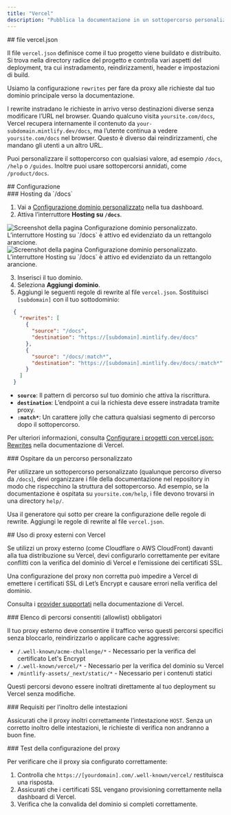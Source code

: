 ```yaml
---
title: "Vercel"
description: "Pubblica la documentazione in un sottopercorso personalizzato con Vercel"
---
```




<div id="verceljson-file">
  ## file vercel.json
</div>

Il file `vercel.json` definisce come il tuo progetto viene buildato e distribuito. Si trova nella directory radice del progetto e controlla vari aspetti del deployment, tra cui instradamento, reindirizzamenti, header e impostazioni di build.

Usiamo la configurazione `rewrites` per fare da proxy alle richieste dal tuo dominio principale verso la documentazione.

I rewrite instradano le richieste in arrivo verso destinazioni diverse senza modificare l’URL nel browser. Quando qualcuno visita `yoursite.com/docs`, Vercel recupera internamente il contenuto da `your-subdomain.mintlify.dev/docs`, ma l’utente continua a vedere `yoursite.com/docs` nel browser. Questo è diverso dai reindirizzamenti, che mandano gli utenti a un altro URL.

Puoi personalizzare il sottopercorso con qualsiasi valore, ad esempio `/docs`, `/help` o `/guides`. Inoltre puoi usare sottopercorsi annidati, come `/product/docs`.

<div id="configuration">
  ## Configurazione
</div>

<div id="host-from-docs">
  ### Hosting da `/docs`
</div>

1. Vai a [Configurazione dominio personalizzato](https://dashboard.mintlify.com/settings/deployment/custom-domain) nella tua dashboard.
2. Attiva l’interruttore **Hosting su `/docs`**.

<Frame>
  <img alt="Screenshot della pagina Configurazione dominio personalizzato. L’interruttore Hosting su `/docs` è attivo ed evidenziato da un rettangolo arancione." src="/images/subpath/toggle-light.png" className="block dark:hidden" />

  <img alt="Screenshot della pagina Configurazione dominio personalizzato. L’interruttore Hosting su `/docs` è attivo ed evidenziato da un rettangolo arancione." src="/images/subpath/toggle-dark.png" className="hidden dark:block" />
</Frame>

3. Inserisci il tuo dominio.
4. Seleziona **Aggiungi dominio**.
5. Aggiungi le seguenti regole di rewrite al file `vercel.json`. Sostituisci `[subdomain]` con il tuo sottodominio:

```json
  {
    "rewrites": [
      {
        "source": "/docs",
        "destination": "https://[subdomain].mintlify.dev/docs"
      },
      {
        "source": "/docs/:match*",
        "destination": "https://[subdomain].mintlify.dev/docs/:match*"
      }
    ]
  }
```

* **`source`**: Il pattern di percorso sul tuo dominio che attiva la riscrittura.
* **`destination`**: L’endpoint a cui la richiesta deve essere instradata tramite proxy.
* **`:match*`**: Un carattere jolly che cattura qualsiasi segmento di percorso dopo il sottopercorso.

Per ulteriori informazioni, consulta [Configurare i progetti con vercel.json: Rewrites](https://vercel.com/docs/projects/project-configuration#rewrites) nella documentazione di Vercel.


<div id="host-from-custom-path">
  ### Ospitare da un percorso personalizzato
</div>

Per utilizzare un sottopercorso personalizzato (qualunque percorso diverso da `/docs`), devi organizzare i file della documentazione nel repository in modo che rispecchino la struttura del sottopercorso. Ad esempio, se la documentazione è ospitata su `yoursite.com/help`, i file devono trovarsi in una directory `help/`.

Usa il generatore qui sotto per creare la configurazione delle regole di rewrite. Aggiungi le regole di rewrite al file `vercel.json`.

<VercelJsonGenerator />

<div id="using-external-proxies-with-vercel">
  ## Uso di proxy esterni con Vercel
</div>

Se utilizzi un proxy esterno (come Cloudflare o AWS CloudFront) davanti alla tua distribuzione su Vercel, devi configurarlo correttamente per evitare conflitti con la verifica del dominio di Vercel e l’emissione dei certificati SSL.

Una configurazione del proxy non corretta può impedire a Vercel di emettere i certificati SSL di Let’s Encrypt e causare errori nella verifica del dominio.

Consulta i [provider supportati](https://vercel.com/guides/how-to-setup-verified-proxy#supported-providers-verified-proxy-lite) nella documentazione di Vercel.

<div id="required-path-allowlist">
  ### Elenco di percorsi consentiti (allowlist) obbligatori
</div>

Il tuo proxy esterno deve consentire il traffico verso questi percorsi specifici senza bloccarlo, reindirizzarlo o applicare cache aggressive:

- `/.well-known/acme-challenge/*` - Necessario per la verifica del certificato Let's Encrypt
- `/.well-known/vercel/*` - Necessario per la verifica del dominio su Vercel
- `/mintlify-assets/_next/static/*` - Necessario per i contenuti statici

Questi percorsi devono essere inoltrati direttamente al tuo deployment su Vercel senza modifiche.

<div id="header-forwarding-requirements">
  ### Requisiti per l’inoltro delle intestazioni
</div>

Assicurati che il proxy inoltri correttamente l’intestazione `HOST`. Senza un corretto inoltro delle intestazioni, le richieste di verifica non andranno a buon fine.

<div id="testing-your-proxy-setup">
  ### Test della configurazione del proxy
</div>

Per verificare che il proxy sia configurato correttamente:

1. Controlla che `https://[yourdomain].com/.well-known/vercel/` restituisca una risposta.
2. Assicurati che i certificati SSL vengano provisioning correttamente nella dashboard di Vercel.
3. Verifica che la convalida del dominio si completi correttamente.